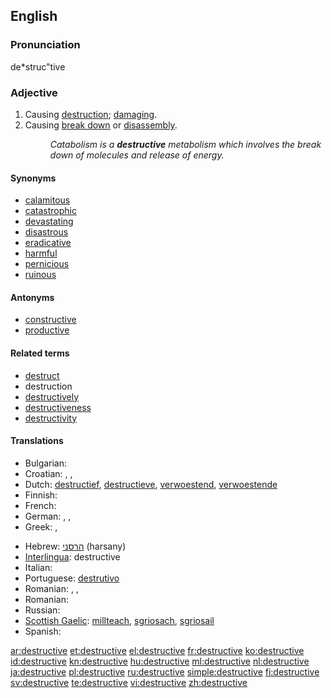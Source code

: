 ==English==

===Pronunciation===
de*struc"tive

===Adjective===
{{en-adj}}

# Causing [[destruction]]; [[damage|damaging]].
# Causing [[break down]] or [[disassembly]].
#: ''Catabolism is a '''destructive''' metabolism which involves the break down of molecules and release of energy.''

====Synonyms====
* [[calamitous]]
* [[catastrophic]]
* [[devastate|devastating]]
* [[disastrous]]
* [[eradicative]]
* [[harmful]]
* [[pernicious]]
* [[ruinous]]

====Antonyms====
* [[constructive]]
* [[productive]]

====Related terms====
* [[destruct]]
* destruction
* [[destructively]]
* [[destructiveness]]
* [[destructivity]]

====Translations====
{{trans-top|causing destruction; damaging}}
* Bulgarian: {{t|bg|разрушителен}}
* Croatian: {{t-|hr|razoran|alt=rázōran}}, {{t-|hr|destruktivan|alt=dȅstruktīvan}}, {{t|hr|rušilački|alt=rùšilačkī}}
* Dutch: [[destructief]], [[destructieve]], [[verwoestend]], [[verwoestende]]
* Finnish: {{t-|fi|tuhoisa}}
* French: {{t+|fr|destructif}}
* German: {{t+|de|destruktiv}}, {{t+|de|schädlich}}, {{t-|de|zerstörend}}
* Greek: {{t+|el|καταστροφικός|m|tr=katastrofikos}}, {{t+|el|καταστρεπτικός|m|tr=katastreptikos}}
{{trans-mid}}
* Hebrew: [[הרסני]] (harsany)
* [[Interlingua]]: destructive
* Italian: {{t+|it|distruttivo}}
* Portuguese: [[destrutivo]]
* Romanian: {{t|ro|distructiv|m|n}}, {{t|ro|ditrugător|m|n}}, {{t|ro|dstrugător|m|n}}
* Romanian: {{t|ro|distructiv|m|n}}
* Russian: {{t|ru|разрушительный}}
* [[Scottish Gaelic]]: [[millteach]], [[sgriosach]], [[sgriosail]]
* Spanish: {{t-|es|destructivo}}
{{trans-bottom}}

[[ar:destructive]]
[[et:destructive]]
[[el:destructive]]
[[fr:destructive]]
[[ko:destructive]]
[[id:destructive]]
[[kn:destructive]]
[[hu:destructive]]
[[ml:destructive]]
[[nl:destructive]]
[[ja:destructive]]
[[pl:destructive]]
[[ru:destructive]]
[[simple:destructive]]
[[fi:destructive]]
[[sv:destructive]]
[[te:destructive]]
[[vi:destructive]]
[[zh:destructive]]